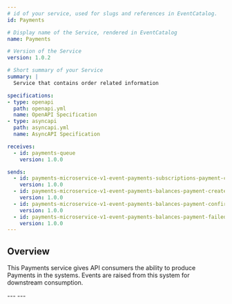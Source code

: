 ```yaml
---
# id of your service, used for slugs and references in EventCatalog.
id: Payments

# Display name of the Service, rendered in EventCatalog
name: Payments

# Version of the Service
version: 1.0.2

# Short summary of your Service
summary: |
  Service that contains order related information

specifications:
- type: openapi
  path: openapi.yml
  name: OpenAPI Specification
- type: asyncapi
  path: asyncapi.yml
  name: AsyncAPI Specification

receives:
  - id: payments-queue
    version: 1.0.0

sends:
  - id: payments-microservice-v1-event-payments-subscriptions-payment-created
    version: 1.0.0
  - id: payments-microservice-v1-event-payments-balances-payment-created
    version: 1.0.0
  - id: payments-microservice-v1-event-payments-balances-payment-confirmed
    version: 1.0.0
  - id: payments-microservice-v1-event-payments-balances-payment-failed
    version: 1.0.0
---
```


## Overview

This Payments service gives API consumers the ability to produce Payments in the systems. Events are raised from this system for downstream consumption.

<NodeGraph />
---
<Schema file="schema.dbml" title="DBML" lang="prisma"/>
---
<Schema file="schema.graphql" title="graphql" lang="graphql"/>